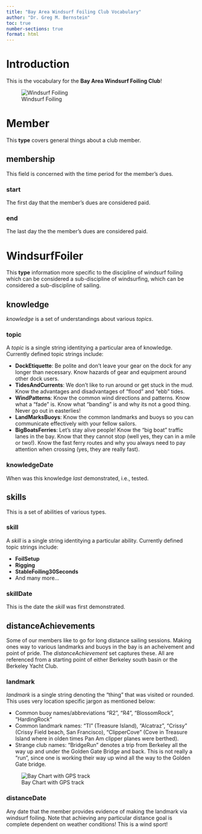 ```yaml
---
title: "Bay Area Windsurf Foiling Club Vocabulary"
author: "Dr. Greg M. Bernstein"
toc: true
number-sections: true
format: html
---
```


# Introduction

This is the vocabulary for the **Bay Area Windsurf Foiling Club**!

![Windsurf Foiling](https://bawfc.grotto-networking.com/images/MikePercyFoiling.jpg)

# Member {#Member}

This **type** covers general things about a club member.

## membership {#membership}

This field is concerned with the time period for the member's dues.

### start {#start}

The first day that the member's dues are considered paid.

### end {#end}

The last day the the member's dues are considered paid.

# WindsurfFoiler {#WindsurfFoiler}

This **type** information more specific to the discipline of windsurf foiling which can be considered a sub-discipline of windsurfing, which can be considered a sub-discipline of sailing.

## knowledge {#knowledge}

*knowledge* is a set of understandings about various *topics*.

### topic {#topic}

A *topic* is a single string identitying a particular area of knowledge. Currently defined topic strings include:

* **DockEtiquette**: Be polite and don't leave your gear on the dock for any longer than necessary. Know hazards of gear and equipment around other dock users.
* **TidesAndCurrents**: We don't like to run around or get stuck in the mud. Know the advantages and disadvantages of "flood" and "ebb" tides.
* **WindPatterns**: Know the common wind directions and patterns. Know what a "fade" is. Know what "banding" is and why its not a good thing. Never go out in easterlies!
* **LandMarksBuoys**: Know the common landmarks and buoys so you can communicate effectively with your fellow sailors.
* **BigBoatsFerries**: Let's stay alive people! Know the "big boat" traffic lanes in the bay. Know that they cannot stop (well yes, they can in a mile or two!). Know the fast ferry routes and why you always need to pay attention when crossing (yes, they are really fast).

### knowledgeDate {#knowledgeDate}

When was this knowledge *last* demonstrated, i.e., tested.

## skills {#skills}

This is a set of abilities of various types.

### skill {#skill}

A *skill* is a single string identitying a particular ability. Currently defined topic strings include:

* **FoilSetup**
* **Rigging**
* **StableFoiling30Seconds**
* And many more...

### skillDate {#skillDate}

This is the date the *skill* was first demonstrated.

## distanceAchievements {#distanceAcheivements}

Some of our members like to go for long distance sailing sessions. Making ones way to various landmarks and buoys in the bay is an acheivement and point of pride. The *distanceAchievement* set captures these. All are referenced from a starting point of either Berkeley south basin or the Berkeley Yacht Club.

### landmark {#landmark}

*landmark* is a single string denoting the "thing" that was visited or rounded. This uses very location specific jargon as mentioned below:

* Common buoy names/abbreviations "R2", "R4", "BlossomRock", "HardingRock"
* Common landmark names: "TI" (Treasure Island), "Alcatraz", "Crissy" (Crissy Field beach, San Francisco), "ClipperCove" (Cove in Treasure Island where in olden times Pan Am clipper planes were berthed).
* Strange club names: "BridgeRun" denotes a trip from Berkeley all the way up and under the Golden Gate Bridge and back. This is not really a "run", since one is working their way up wind all the way to the Golden Gate bridge.

![Bay Chart with GPS track](https://bawfc.grotto-networking.com/images/windsurfing2018-10-17.png)

### distanceDate {#distanceDate}

Any date that the member provides evidence of making the landmark via windsurf foiling. Note that achieving any particular distance goal is complete dependent on weather conditions! This is a wind sport!




